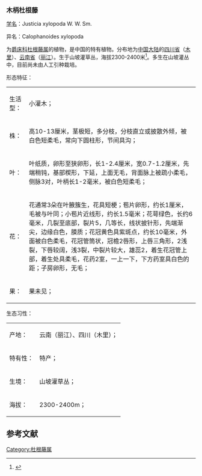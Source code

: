 {{Speciesbox
| name = 木柄杜根藤
| status = 
| status_system = 
| image = 
| genus = Justicia
| species = xylopoda
| authority = W. W. Sm.
}}

'''<big>木柄杜根藤</big>'''

[[学名|学名]]：Justicia xylopoda W. W. Sm.

异名：Calophanoides xylopoda

为[[爵床科|爵床科]][[杜根藤属|杜根藤属]]的植物，是中国的特有植物。分布地为[[中国大陆|中国大陆]]的[[四川省|四川省]]（[[木里藏族自治县|木里]]）、[[云南省|云南省]]（[[丽江市|丽江]]）。生于山坡灌草丛，海拔2300-2400米<ref>{{Cite web|title=Calophanoides xylopoda|url=http://www.iplant.cn/info/Calophanoides%20xylopoda|accessdate=2020-07-13|work=www.iplant.cn|archive-date=2020-07-13|archive-url=https://web.archive.org/web/20200713172335/http://www.iplant.cn/info/Calophanoides%20xylopoda|dead-url=no}}</ref>。多生在山坡灌丛中，目前尚未由人工引种栽培。

形态特征：
{| class="wikitable"
|生活型：
|小灌木；
|-
|株：
|高10-13厘米，茎极短，多分枝，分枝直立或披散外倾，被白色短柔毛，常向下圆柱形，节间具沟；
|-
|叶：
|叶纸质，卵形至狭卵形，长1-2.4厘米，宽0.7-1.2厘米，先端稍钝，基部楔形，下延，上面无毛，背面脉上被疏小柔毛，侧脉3对，叶柄长1-2毫米，被白色短柔毛；
|-
|花：
|花通常3朵在叶腋簇生，花具短梗；苞片卵形，约长1厘米，毛被与叶同；小苞片近线形，约长1.5毫米；花萼绿色，长约6毫米，几裂至底部，裂片5，几等长，线状披针形，先端渐尖，边缘白色，膜质；花冠黄色具紫斑点，约长10毫米，外面被白色柔毛，花冠管筒状，冠檐2唇形，上唇三角形，2浅裂，下唇较阔，浅3裂，中裂片较大，雄蕊2，着生花冠管上部，着生处具柔毛，花药2室，一上一下，下方药室具白色的距；子房卵形，无毛；
|-
|果：
|果未见；
|}

生态习性：
{| class="wikitable"
|产地：
|云南（丽江）、四川（木里）；
|-
|特有性：
|特产；
|-
|生境：
|山坡灌草丛；
|-
|海拔：
|2300-2400m；
|}

== 参考文献 ==
<references responsive="" />{{Taxonbar|from=Q17680548}}

[[Category:杜根藤属|Category:杜根藤属]]